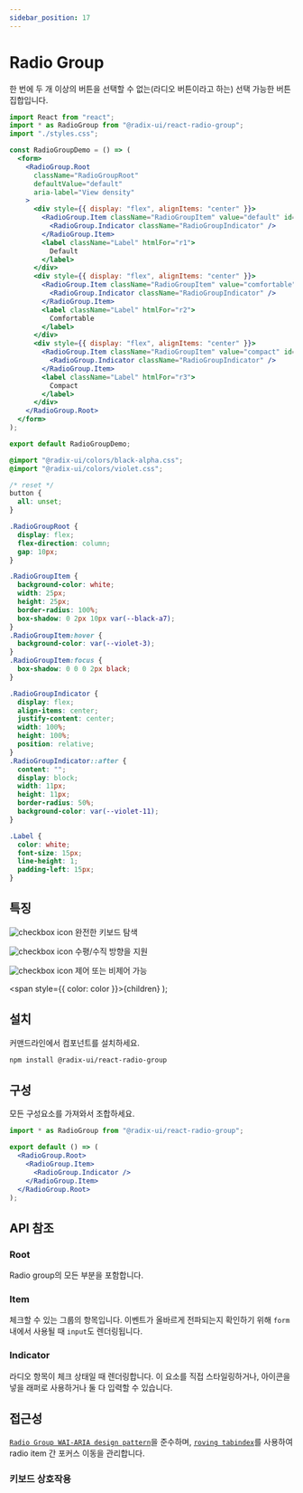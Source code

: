 ```yaml
---
sidebar_position: 17
---
```



# Radio Group

한 번에 두 개 이상의 버튼을 선택할 수 없는(라디오 버튼이라고 하는) 선택 가능한 버튼 집합입니다.

<Tabs>
<TabItem value="js" label="index.js">

```jsx
import React from "react";
import * as RadioGroup from "@radix-ui/react-radio-group";
import "./styles.css";

const RadioGroupDemo = () => (
  <form>
    <RadioGroup.Root
      className="RadioGroupRoot"
      defaultValue="default"
      aria-label="View density"
    >
      <div style={{ display: "flex", alignItems: "center" }}>
        <RadioGroup.Item className="RadioGroupItem" value="default" id="r1">
          <RadioGroup.Indicator className="RadioGroupIndicator" />
        </RadioGroup.Item>
        <label className="Label" htmlFor="r1">
          Default
        </label>
      </div>
      <div style={{ display: "flex", alignItems: "center" }}>
        <RadioGroup.Item className="RadioGroupItem" value="comfortable" id="r2">
          <RadioGroup.Indicator className="RadioGroupIndicator" />
        </RadioGroup.Item>
        <label className="Label" htmlFor="r2">
          Comfortable
        </label>
      </div>
      <div style={{ display: "flex", alignItems: "center" }}>
        <RadioGroup.Item className="RadioGroupItem" value="compact" id="r3">
          <RadioGroup.Indicator className="RadioGroupIndicator" />
        </RadioGroup.Item>
        <label className="Label" htmlFor="r3">
          Compact
        </label>
      </div>
    </RadioGroup.Root>
  </form>
);

export default RadioGroupDemo;
```

</TabItem>
<TabItem value="css" label="styles.css">

```css
@import "@radix-ui/colors/black-alpha.css";
@import "@radix-ui/colors/violet.css";

/* reset */
button {
  all: unset;
}

.RadioGroupRoot {
  display: flex;
  flex-direction: column;
  gap: 10px;
}

.RadioGroupItem {
  background-color: white;
  width: 25px;
  height: 25px;
  border-radius: 100%;
  box-shadow: 0 2px 10px var(--black-a7);
}
.RadioGroupItem:hover {
  background-color: var(--violet-3);
}
.RadioGroupItem:focus {
  box-shadow: 0 0 0 2px black;
}

.RadioGroupIndicator {
  display: flex;
  align-items: center;
  justify-content: center;
  width: 100%;
  height: 100%;
  position: relative;
}
.RadioGroupIndicator::after {
  content: "";
  display: block;
  width: 11px;
  height: 11px;
  border-radius: 50%;
  background-color: var(--violet-11);
}

.Label {
  color: white;
  font-size: 15px;
  line-height: 1;
  padding-left: 15px;
}
```

</TabItem>
</Tabs>

## 특징

![checkbox icon](../../static/img/checkboxicon.png) 완전한 키보드 탐색

![checkbox icon](../../static/img/checkboxicon.png) 수평/수직 방향을 지원

![checkbox icon](../../static/img/checkboxicon.png) 제어 또는 비제어 가능

  <span style={{ color: color }}>{children}</span>
);

## <Highlight color='#1C5AEC'>설치</Highlight>

커맨드라인에서 컴포넌트를 설치하세요.

```bash
npm install @radix-ui/react-radio-group
```

## <Highlight color='#1C5AEC'>구성</Highlight>

모든 구성요소를 가져와서 조합하세요.

```jsx
import * as RadioGroup from "@radix-ui/react-radio-group";

export default () => (
  <RadioGroup.Root>
    <RadioGroup.Item>
      <RadioGroup.Indicator />
    </RadioGroup.Item>
  </RadioGroup.Root>
);
```

## <Highlight color='#1C5AEC'>API 참조</Highlight>

### <Highlight color='#1C5AEC'>Root</Highlight>

Radio group의 모든 부분을 포함합니다.

<PropTable api={radioGroupAPI} category="root" />
<DataAttributeTable api={radioGroupAPI} category="root" />

### <Highlight color='#1C5AEC'>Item</Highlight>

체크할 수 있는 그룹의 항목입니다. 이벤트가 올바르게 전파되는지 확인하기 위해 `form` 내에서 사용될 때 `input`도 렌더링됩니다.

<PropTable api={radioGroupAPI} category="item" />
<DataAttributeTable api={radioGroupAPI} category="item" />

### <Highlight color='#1C5AEC'>Indicator</Highlight>

라디오 항목이 체크 상태일 때 렌더링합니다. 이 요소를 직접 스타일링하거나, 아이콘을 넣을 래퍼로 사용하거나 둘 다 입력할 수 있습니다.

<PropTable api={radioGroupAPI} category="indicator" />
<DataAttributeTable api={radioGroupAPI} category="indicator" />

## <Highlight color='#1C5AEC'>접근성</Highlight>

[`Radio Group WAI-ARIA design pattern`](https://www.w3.org/WAI/ARIA/apg/patterns/radio/)을 준수하며,
[`roving tabindex`](https://www.w3.org/WAI/ARIA/apg/patterns/radio/examples/radio/)를 사용하여 radio item 간 포커스 이동을 관리합니다.

### <Highlight color='#1C5AEC'>키보드 상호작용</Highlight>

<KeyboardInteractionTable api={radioGroupAPI} category="keyboardInteractions" />
